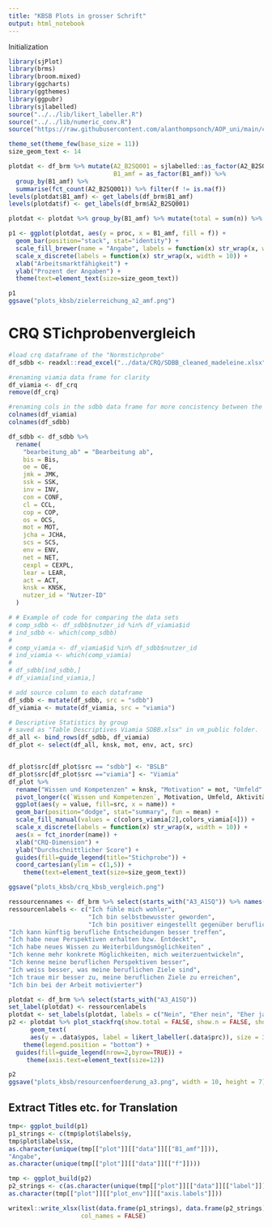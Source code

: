 ```yaml
---
title: "KBSB Plots in grosser Schrift"
output: html_notebook
---
```

Initialization

```r
library(sjPlot)
library(brms)
library(broom.mixed)
library(ggcharts)
library(ggthemes)
library(ggpubr)
library(sjlabelled)
source("../../lib/likert_labeller.R")
source("../../lib/numeric_conv.R")
source("https://raw.githubusercontent.com/alanthompsonch/AOP_uni/main/crq_00_palette.R")
```

```r
theme_set(theme_few(base_size = 11))
size_geom_text <- 14
```


```r
plotdat <- df_brm %>% mutate(A2_B2SQ001 = sjlabelled::as_factor(A2_B2SQ001),
                             B1_amf = as_factor(B1_amf)) %>% 
  group_by(B1_amf) %>% 
  summarise(fct_count(A2_B2SQ001)) %>% filter(f != is.na(f))
levels(plotdat$B1_amf) <- get_labels(df_brm$B1_amf)
levels(plotdat$f) <- get_labels(df_brm$A2_B2SQ001)

plotdat <- plotdat %>% group_by(B1_amf) %>% mutate(total = sum(n)) %>% mutate(proc = (n/total)*100) %>% filter(!is.na(B1_amf))

p1 <- ggplot(plotdat, aes(y = proc, x = B1_amf, fill = f)) +
  geom_bar(position="stack", stat="identity") + 
  scale_fill_brewer(name = "Angabe", labels = function(x) str_wrap(x, width = 10), palette = "YlGn") +
  scale_x_discrete(labels = function(x) str_wrap(x, width = 10)) +
  xlab("Arbeitsmarktfähigkeit") +
  ylab("Prozent der Angaben") +
  theme(text=element_text(size=size_geom_text))

p1
ggsave("plots_kbsb/zielerreichung_a2_amf.png")

```

# CRQ STichprobenvergleich

```r

#load crq dataframe of the "Normstichprobe"
df_sdbb <- readxl::read_excel("../data/CRQ/SDBB_cleaned_madeleine.xlsx")

#renaming viamia data frame for clarity
df_viamia <- df_crq
remove(df_crq)

#renaming cols in the sdbb data frame for more concistency between the two dfs
colnames(df_viamia)
colnames(df_sdbb)

df_sdbb <- df_sdbb %>% 
  rename(
    "bearbeitung_ab" = "Bearbeitung ab",
    bis = Bis,
    oe = OE,
    jmk = JMK,
    ssk = SSK,
    inv = INV,
    con = CONF,
    cl = CCL,
    cop = COP,
    os = OCS,
    mot = MOT,
    jcha = JCHA,
    scs = SCS,
    env = ENV,
    net = NET,
    cexpl = CEXPL,
    lear = LEAR,
    act = ACT,
    knsk = KNSK,
    nutzer_id = "Nutzer-ID"
  )

# # Example of code for comparing the data sets
# comp_sdbb <- df_sdbb$nutzer_id %in% df_viamia$id
# ind_sdbb <- which(comp_sdbb)
# 
# comp_viamia <- df_viamia$id %in% df_sdbb$nutzer_id
# ind_viamia <- which(comp_viamia)
# 
# df_sdbb[ind_sdbb,]
# df_viamia[ind_viamia,]

# add source column to each dataframe
df_sdbb <- mutate(df_sdbb, src = "sdbb")
df_viamia <- mutate(df_viamia, src = "viamia")

# Descriptive Statistics by group
# saved as "Table Descriptives Viamia SDBB.xlsx" in vm_public folder.
df_all <- bind_rows(df_sdbb, df_viamia)
df_plot <- select(df_all, knsk, mot, env, act, src)


df_plot$src[df_plot$src == "sdbb"] <- "BSLB"
df_plot$src[df_plot$src =="viamia"] <- "Viamia"
df_plot %>% 
  rename("Wissen und Kompetenzen" = knsk, "Motivation" = mot, "Umfeld" = env, "Aktivitäten" = act) %>% 
  pivot_longer(c(`Wissen und Kompetenzen`, Motivation, Umfeld, Aktivitäten)) %>% 
  ggplot(aes(y = value, fill=src, x = name)) +
  geom_bar(position="dodge", stat="summary", fun = mean) +
  scale_fill_manual(values = c(colors_viamia[2],colors_viamia[4])) +
  scale_x_discrete(labels = function(x) str_wrap(x, width = 10)) +
  aes(x = fct_inorder(name)) +
  xlab("CRQ-Dimension") +
  ylab("Durchschnittlicher Score") +
  guides(fill=guide_legend(title="Stichprobe")) +
  coord_cartesian(ylim = c(1,5)) +
    theme(text=element_text(size=size_geom_text))

ggsave("plots_kbsb/crq_kbsb_vergleich.png")
```

```r
ressourcennames <- df_brm %>% select(starts_with("A3_A1SQ")) %>% names()
ressourcenlabels <- c("Ich fühle mich wohler",
                      "Ich bin selbstbewusster geworden",
                      "Ich bin positiver eingestellt gegenüber beruflichen Veränderungen",
"Ich kann künftig berufliche Entscheidungen besser treffen",
"Ich habe neue Perspektiven erhalten bzw. Entdeckt",
"Ich habe neues Wissen zu Weiterbildungsmöglichkeiten" ,
"Ich kenne mehr konkrete Möglichkeiten, mich weiterzuentwickeln",
"Ich kenne meine beruflichen Perspektiven besser",
"Ich weiss besser, was meine beruflichen Ziele sind",
"Ich traue mir besser zu, meine beruflichen Ziele zu erreichen",
"Ich bin bei der Arbeit motivierter")

plotdat <- df_brm %>% select(starts_with("A3_A1SQ"))
set_label(plotdat) <- ressourcenlabels     
plotdat <- set_labels(plotdat, labels = c("Nein", "Eher nein", "Eher ja", "Ja"))
p2 <- plotdat %>% plot_stackfrq(show.total = FALSE, show.n = FALSE, show.prc = FALSE, sort.frq = "first.desc") +
      geom_text(
      aes(y = .data$ypos, label = likert_labeller(.data$prc)), size = 3.5) +
    theme(legend.position = "bottom") +
  guides(fill=guide_legend(nrow=2,byrow=TRUE)) + 
     theme(axis.text=element_text(size=12))

p2
ggsave("plots_kbsb/resourcenfoerderung_a3.png", width = 10, height = 7)
```

## Extract Titles etc. for Translation

```r
tmp<- ggplot_build(p1)
p1_strings <- c(tmp$plot$labels$y,
tmp$plot$labels$x,
as.character(unique(tmp[["plot"]][["data"]][["B1_amf"]])),
"Angabe",
as.character(unique(tmp[["plot"]][["data"]][["f"]])))

tmp <- ggplot_build(p2)
p2_strings <- c(as.character(unique(tmp[["plot"]][["data"]][["label"]])),
as.character(tmp[["plot"]][["plot_env"]][["axis.labels"]]))

writexl::write_xlsx(list(data.frame(p1_strings), data.frame(p2_strings)), path = "plot_text_kbsb.xlsx",
                    col_names = FALSE)
```

